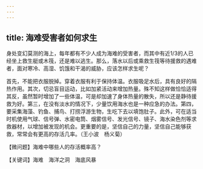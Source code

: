```yaml
---
---
---
```

title: 海难受害者如何求生
---




身处变幻莫测的海上，每年都有不少人成为海难的受害者，而其中有近1/3的人已经坐上救生艇或木筏，还是难以逃生。那么，落水以后或乘救生筏等待援救的遇难者，面对寒冷、高湿、饥饿和干渴的威胁，应该怎样求生呢？





首先，不能把衣服脱掉。穿着衣服有利于保持体温。衣服吸足水后，具有良好的隔热作用。其次，切忌盲目运动，比如加紧活动来增加热量。殊不知这样做恰恰适得其反，虽然暂时增加了一些体温，可是却加速了身体热量的散失，所以还是静待援救为好。第三，在没有淡水的情况下，少量饮用海水也是一种应急的办法。第四，要采集海藻、钓鱼、捕鸟、打捞浮游生物，生吃下去以填饱肚子。此外，可在适当时机使用气球、信号弹、水密电筒、烟雾信号、发光信号、镜子、海水染色剂等求救器材，以增加被发现的机会。更重要的是，坚信自己的力量，坚信自己能够获救，常常会有更高的存活几率。（王小波　杨义菊）





【微问题】海难中哪些人的存活概率高？

【关键词】海难　海洋之洞　海底风暴